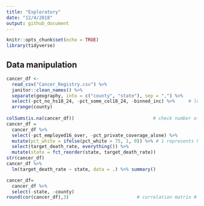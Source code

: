 ```yaml
---
title: "Exploratory"
date: "12/4/2018"
output: github_document
---
```


```r
knitr::opts_chunk$set(echo = TRUE)
library(tidyverse)
```

## Data manipulation


```r
cancer_df <-
  read_csv("Cancer_Registry.csv") %>% 
  janitor::clean_names() %>%
  separate(geography, into = c("county", "state"), sep = ",") %>%
  select(-pct_no_hs18_24, -pct_some_col18_24, -binned_inc) %>%     # lots of same county names, so I did not remove state column #
  arrange(county)
  
colSums(is.na(cancer_df))                             # check number of missing values #
cancer_df = 
  cancer_df %>%
  select(-pct_employed16_over, -pct_private_coverage_alone) %>%
  mutate(pct_white = ifelse(pct_white > 75, 1, 0)) %>% # 1 represents high percentage of white #
  select(target_death_rate, everything()) %>% 
  mutate(state = fct_reorder(state, target_death_rate))
str(cancer_df)
cancer_df %>% 
  lm(target_death_rate ~ state, data = .) %>% summary()

cancer_df=
  cancer_df %>%
  select(-state, -county)
round(cor(cancer_df),3)                         # correlation matrix #

```

